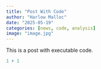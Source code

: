 ```yaml
---
title: "Post With Code"
author: "Harlow Malloc"
date: "2025-05-19"
categories: [news, code, analysis]
image: "image.jpg"
---
```


This is a post with executable code.

```r
1 + 1
```
